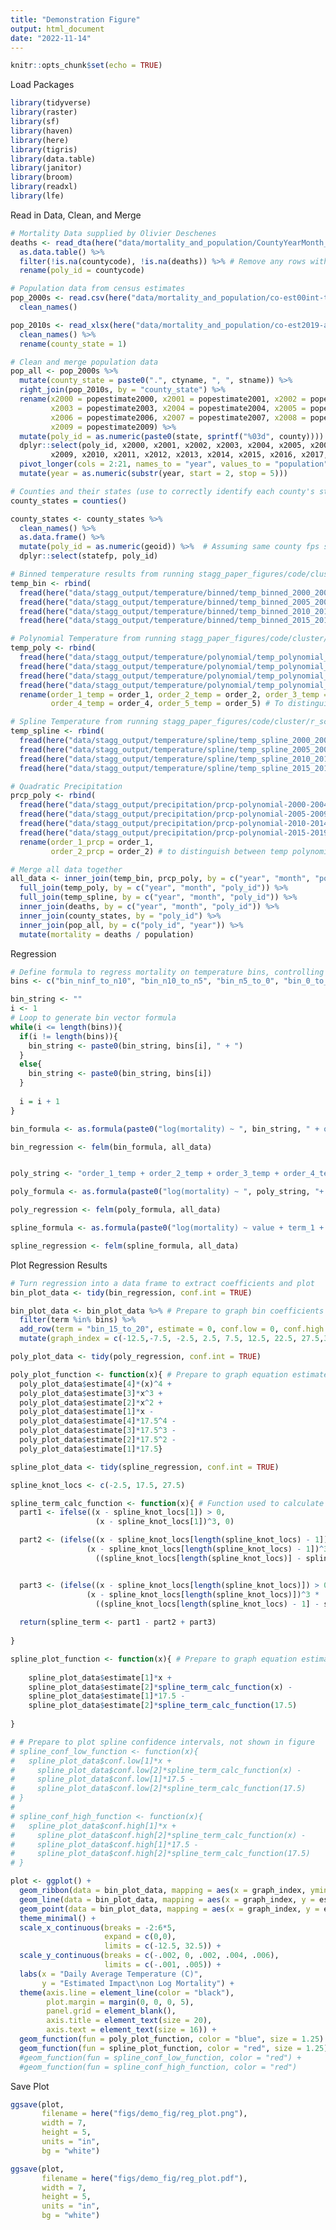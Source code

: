 ```yaml
---
title: "Demonstration Figure"
output: html_document
date: "2022-11-14"
---
```


```r
knitr::opts_chunk$set(echo = TRUE)
```


Load Packages
```r
library(tidyverse)
library(raster)
library(sf)
library(haven)
library(here)
library(tigris)
library(data.table)
library(janitor)
library(broom)
library(readxl)
library(lfe)
```

Read in Data, Clean, and Merge
```r
# Mortality Data supplied by Olivier Deschenes
deaths <- read_dta(here("data/mortality_and_population/CountyYearMonth_1999_2019.dta")) %>% 
  as.data.table() %>% 
  filter(!is.na(countycode), !is.na(deaths)) %>% # Remove any rows with na in deaths column or in county code
  rename(poly_id = countycode)

# Population data from census estimates
pop_2000s <- read.csv(here("data/mortality_and_population/co-est00int-tot.csv")) %>%
  clean_names()

pop_2010s <- read_xlsx(here("data/mortality_and_population/co-est2019-annres.xlsx"), skip = 3) %>% 
  clean_names() %>% 
  rename(county_state = 1)

# Clean and merge population data
pop_all <- pop_2000s %>% 
  mutate(county_state = paste0(".", ctyname, ", ", stname)) %>% 
  right_join(pop_2010s, by = "county_state") %>% 
  rename(x2000 = popestimate2000, x2001 = popestimate2001, x2002 = popestimate2002,
         x2003 = popestimate2003, x2004 = popestimate2004, x2005 = popestimate2005,
         x2006 = popestimate2006, x2007 = popestimate2007, x2008 = popestimate2008,
         x2009 = popestimate2009) %>% 
  mutate(poly_id = as.numeric(paste0(state, sprintf("%03d", county)))) %>% 
  dplyr::select(poly_id, x2000, x2001, x2002, x2003, x2004, x2005, x2006, x2007, x2008,
         x2009, x2010, x2011, x2012, x2013, x2014, x2015, x2016, x2017, x2018, x2019) %>% 
  pivot_longer(cols = 2:21, names_to = "year", values_to = "population") %>% 
  mutate(year = as.numeric(substr(year, start = 2, stop = 5)))

# Counties and their states (use to correctly identify each county's state) from tigirs package
county_states = counties()

county_states <- county_states %>% 
  clean_names() %>% 
  as.data.frame() %>% 
  mutate(poly_id = as.numeric(geoid)) %>%  # Assuming same county fps system in tigris counties and health data
  dplyr::select(statefp, poly_id)

# Binned temperature results from running stagg_paper_figures/code/cluster/r_scripts/temp_bins.R remotely
temp_bin <- rbind(
  fread(here("data/stagg_output/temperature/binned/temp_binned_2000_2004_US_counties_ERA5_pop_weights.csv")),
  fread(here("data/stagg_output/temperature/binned/temp_binned_2005_2009_US_counties_ERA5_pop_weights.csv")),
  fread(here("data/stagg_output/temperature/binned/temp_binned_2010_2014_US_counties_ERA5_pop_weights.csv")),
  fread(here("data/stagg_output/temperature/binned/temp_binned_2015_2019_US_counties_ERA5_pop_weights.csv")))

# Polynomial Temperature from running stagg_paper_figures/code/cluster/r_scripts/temp_poly.R remotely
temp_poly <- rbind(
  fread(here("data/stagg_output/temperature/polynomial/temp_polynomial_2000_2004_US_counties_ERA5_pop_weights.csv")),
  fread(here("data/stagg_output/temperature/polynomial/temp_polynomial_2005_2009_US_counties_ERA5_pop_weights.csv")),
  fread(here("data/stagg_output/temperature/polynomial/temp_polynomial_2010_2014_US_counties_ERA5_pop_weights.csv")),
  fread(here("data/stagg_output/temperature/polynomial/temp_polynomial_2015_2019_US_counties_ERA5_pop_weights.csv"))) %>% 
  rename(order_1_temp = order_1, order_2_temp = order_2, order_3_temp = order_3,
         order_4_temp = order_4, order_5_temp = order_5) # To distinguish from prcp

# Spline Temperature from running stagg_paper_figures/code/cluster/r_scripts/temp_spline.R remotely
temp_spline <- rbind(
  fread(here("data/stagg_output/temperature/spline/temp_spline_2000_2004_US_counties_ERA5_pop_weights.csv")),
  fread(here("data/stagg_output/temperature/spline/temp_spline_2005_2009_US_counties_ERA5_pop_weights.csv")),
  fread(here("data/stagg_output/temperature/spline/temp_spline_2010_2014_US_counties_ERA5_pop_weights.csv")),
  fread(here("data/stagg_output/temperature/spline/temp_spline_2015_2019_US_counties_ERA5_pop_weights.csv")))

# Quadratic Precipitation
prcp_poly <- rbind(
  fread(here("data/stagg_output/precipitation/prcp-polynomial-2000-2004-US-counties-prcp-era5-pop_weights.csv")),
  fread(here("data/stagg_output/precipitation/prcp-polynomial-2005-2009-US-counties-prcp-era5-pop_weights.csv")),
  fread(here("data/stagg_output/precipitation/prcp-polynomial-2010-2014-US-counties-prcp-era5-pop_weights.csv")),
  fread(here("data/stagg_output/precipitation/prcp-polynomial-2015-2019-US-counties-prcp-era5-pop_weights.csv"))) %>% 
  rename(order_1_prcp = order_1,
         order_2_prcp = order_2) # to distinguish between temp polynomial and prcp polynomial

# Merge all data together
all_data <- inner_join(temp_bin, prcp_poly, by = c("year", "month", "poly_id")) %>% 
  full_join(temp_poly, by = c("year", "month", "poly_id")) %>% 
  full_join(temp_spline, by = c("year", "month", "poly_id")) %>% 
  inner_join(deaths, by = c("year", "month", "poly_id")) %>% 
  inner_join(county_states, by = "poly_id") %>% 
  inner_join(pop_all, by = c("poly_id", "year")) %>% 
  mutate(mortality = deaths / population)

```

Regression
```r
# Define formula to regress mortality on temperature bins, controlling for precipitation (quadratic) with fixed effects for county_month and state_year
bins <- c("bin_ninf_to_n10", "bin_n10_to_n5", "bin_n5_to_0", "bin_0_to_5", "bin_5_to_10", "bin_10_to_15", "bin_20_to_25", "bin_25_to_30", "bin_30_to_inf")

bin_string <- ""
i <- 1
# Loop to generate bin vector formula
while(i <= length(bins)){
  if(i != length(bins)){
    bin_string <- paste0(bin_string, bins[i], " + ")
  }
  else{
    bin_string <- paste0(bin_string, bins[i])
  }
  
  i = i + 1
}

bin_formula <- as.formula(paste0("log(mortality) ~ ", bin_string, " + order_1_prcp + order_2_prcp | as.factor(poly_id):as.factor(month) + as.factor(statefp):as.factor(year) | 0 | poly_id"))

bin_regression <- felm(bin_formula, all_data)


poly_string <- "order_1_temp + order_2_temp + order_3_temp + order_4_temp" # Order 5 coefficient not significant, removed and re-ran, order 4 was significant

poly_formula <- as.formula(paste0("log(mortality) ~ ", poly_string, "+ order_1_prcp + order_2_prcp | as.factor(poly_id):as.factor(month) + as.factor(statefp):as.factor(year) | 0 | poly_id"))

poly_regression <- felm(poly_formula, all_data)

spline_formula <- as.formula(paste0("log(mortality) ~ value + term_1 + order_1_prcp + order_2_prcp | as.factor(poly_id):as.factor(month) + as.factor(statefp):as.factor(year) | 0 | poly_id"))

spline_regression <- felm(spline_formula, all_data)


```


Plot Regression Results
```r
# Turn regression into a data frame to extract coefficients and plot
bin_plot_data <- tidy(bin_regression, conf.int = TRUE)

bin_plot_data <- bin_plot_data %>% # Prepare to graph bin coefficients 
  filter(term %in% bins) %>% 
  add_row(term = "bin_15_to_20", estimate = 0, conf.low = 0, conf.high = 0) %>% # Add reference bin
  mutate(graph_index = c(-12.5,-7.5, -2.5, 2.5, 7.5, 12.5, 22.5, 27.5,32.5, 17.5)) #

poly_plot_data <- tidy(poly_regression, conf.int = TRUE)

poly_plot_function <- function(x){ # Prepare to graph equation estimated by polynomial regression
  poly_plot_data$estimate[4]*(x)^4 + 
  poly_plot_data$estimate[3]*x^3 +
  poly_plot_data$estimate[2]*x^2 +
  poly_plot_data$estimate[1]*x -
  poly_plot_data$estimate[4]*17.5^4 - 
  poly_plot_data$estimate[3]*17.5^3 -
  poly_plot_data$estimate[2]*17.5^2 -
  poly_plot_data$estimate[1]*17.5}

spline_plot_data <- tidy(spline_regression, conf.int = TRUE)

spline_knot_locs <- c(-2.5, 17.5, 27.5)

spline_term_calc_function <- function(x){ # Function used to calculate new spline variable
  part1 <- ifelse((x - spline_knot_locs[1]) > 0,
                   (x - spline_knot_locs[1])^3, 0)

  part2 <- (ifelse((x - spline_knot_locs[length(spline_knot_locs) - 1]) > 0,
                 (x - spline_knot_locs[length(spline_knot_locs) - 1])^3 *
                   ((spline_knot_locs[length(spline_knot_locs)] - spline_knot_locs[1]) / (spline_knot_locs[length(spline_knot_locs)] - spline_knot_locs[length(spline_knot_locs) - 1])), 0))


  part3 <- (ifelse((x - spline_knot_locs[length(spline_knot_locs)]) > 0,
                 (x - spline_knot_locs[length(spline_knot_locs)])^3 *
                   ((spline_knot_locs[length(spline_knot_locs) - 1] - spline_knot_locs[1]) / (spline_knot_locs[length(spline_knot_locs)] - spline_knot_locs[length(spline_knot_locs) - 1])), 0))
  
  return(spline_term <- part1 - part2 + part3)
  
}

spline_plot_function <- function(x){ # Prepare to graph equation estimated by spline regression
  
    spline_plot_data$estimate[1]*x + 
    spline_plot_data$estimate[2]*spline_term_calc_function(x) - 
    spline_plot_data$estimate[1]*17.5 -
    spline_plot_data$estimate[2]*spline_term_calc_function(17.5)
  
}

# # Prepare to plot spline confidence intervals, not shown in figure
# spline_conf_low_function <- function(x){ 
#   spline_plot_data$conf.low[1]*x + 
#     spline_plot_data$conf.low[2]*spline_term_calc_function(x) - 
#     spline_plot_data$conf.low[1]*17.5 -
#     spline_plot_data$conf.low[2]*spline_term_calc_function(17.5)
# }
# 
# spline_conf_high_function <- function(x){
#   spline_plot_data$conf.high[1]*x + 
#     spline_plot_data$conf.high[2]*spline_term_calc_function(x) - 
#     spline_plot_data$conf.high[1]*17.5 -
#     spline_plot_data$conf.high[2]*spline_term_calc_function(17.5)
# }

plot <- ggplot() +
  geom_ribbon(data = bin_plot_data, mapping = aes(x = graph_index, ymin = conf.low, ymax = conf.high), color = NA, fill = "darkgreen", alpha = .2) +
  geom_line(data = bin_plot_data, mapping = aes(x = graph_index, y = estimate), size = 1.25, color = "darkgreen") +
  geom_point(data = bin_plot_data, mapping = aes(x = graph_index, y = estimate), color = "darkgreen", size = 2) +
  theme_minimal() +
  scale_x_continuous(breaks = -2:6*5,
                     expand = c(0,0),
                     limits = c(-12.5, 32.5)) +
  scale_y_continuous(breaks = c(-.002, 0, .002, .004, .006),
                     limits = c(-.001, .005)) +
  labs(x = "Daily Average Temperature (C)",
       y = "Estimated Impact\non Log Mortality") +
  theme(axis.line = element_line(color = "black"),
        plot.margin = margin(0, 0, 0, 5),
        panel.grid = element_blank(),
        axis.title = element_text(size = 20),
        axis.text = element_text(size = 16)) +
  geom_function(fun = poly_plot_function, color = "blue", size = 1.25) +
  geom_function(fun = spline_plot_function, color = "red", size = 1.25) #+
  #geom_function(fun = spline_conf_low_function, color = "red") +
  #geom_function(fun = spline_conf_high_function, color = "red")

```


Save Plot
```r
ggsave(plot,
       filename = here("figs/demo_fig/reg_plot.png"),
       width = 7,
       height = 5,
       units = "in",
       bg = "white")

ggsave(plot,
       filename = here("figs/demo_fig/reg_plot.pdf"),
       width = 7,
       height = 5,
       units = "in",
       bg = "white")
```

